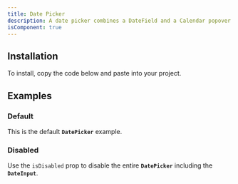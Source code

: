 ```yaml
---
title: Date Picker
description: A date picker combines a DateField and a Calendar popover to allow users to enter or select a date and time value.
isComponent: true
---
```


## Installation

To install, copy the code below and paste into your project.

<ComponentSource src="../../packages/ui/src/date-picker.tsx" />

## Examples

### Default

This is the default **`DatePicker`** example.

<ComponentExample name="date-picker" story="default" />

### Disabled

Use the `isDisabled` prop to disable the entire **`DatePicker`** including the **`DateInput`**.

<ComponentExample name="date-picker" story="disabled" />
